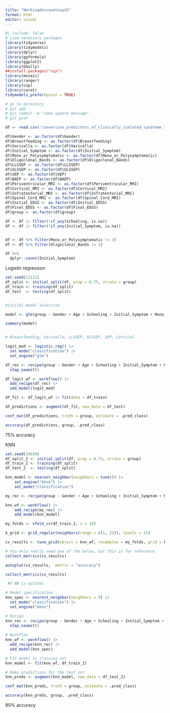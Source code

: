 ```yaml
---
title: "Workingdoccasetsuyd2"
format: html
editor: visual
---
```


```r
#| include: false
# Load necessary packages
library(tidyverse)
library(tidymodels)
library(dplyr)
library(ggformula)
library(ggplot2) 
library(GGally)
##install.packages("vip")
library(mosaic)
library(ranger)
library(vip)
library(caret)
tidymodels_prefer(quiet = TRUE) 

# go to directory
# git add .
# git commit -m "some update message"
# git push

```

```r
df <- read.csv('conversion_predictors_of_clinically_isolated_syndrome_to_multiple_sclerosis.csv')
```

```r
df$Gender <- as.factor(df$Gender)
df$Breastfeeding <- as.factor(df$Breastfeeding)
df$Varicella <- as.factor(df$Varicella)
df$Initial_Symptom <- as.factor(df$Initial_Symptom)
df$Mono_or_Polysymptomatic <- as.factor(df$Mono_or_Polysymptomatic)
df$Oligoclonal_Bands <- as.factor(df$Oligoclonal_Bands)
df$LLSSEP <- as.factor(df$LLSSEP)
df$ULSSEP <- as.factor(df$ULSSEP)
df$VEP <- as.factor(df$VEP)
df$BAEP <- as.factor(df$BAEP)
df$Periventricular_MRI <- as.factor(df$Periventricular_MRI)
df$Cortical_MRI <- as.factor(df$Cortical_MRI)
df$Infratentorial_MRI <- as.factor(df$Infratentorial_MRI)
df$Spinal_Cord_MRI <- as.factor(df$Spinal_Cord_MRI)
df$Initial_EDSS <- as.factor(df$Initial_EDSS)
df$Final_EDSS <- as.factor(df$Final_EDSS)
df$group <- as.factor(df$group)

df <- df |> filter(!if_any(Schooling, is.na))
df <- df |> filter(!if_any(Initial_Symptom, is.na))


df <- df %>% filter(Mono_or_Polysymptomatic != 3)
df <- df %>% filter(Oligoclonal_Bands != 2)

df %>%
  dplyr::count(Initial_Symptom)


```

Logistic regression

```r
set.seed(12121)
df_split <- initial_split(df, prop = 0.75, strata = group)
df_train <- training(df_split)
df_test  <- testing(df_split)


#initial model selection

model <- glm(group ~ Gender + Age + Schooling + Initial_Symptom + Mono_or_Polysymptomatic + Oligoclonal_Bands  + BAEP + Periventricular_MRI  + Infratentorial_MRI + Spinal_Cord_MRI, data = df_train, family = binomial)

summary(model)


# Breastfeeding, Varicella, LLSSEP, ULSSEP, VEP, Cortical

logit_mod <- logistic_reg() |>
  set_mode("classification") |>
  set_engine("glm")

df_rec <- recipe(group ~ Gender + Age + Schooling + Initial_Symptom + Mono_or_Polysymptomatic + Oligoclonal_Bands  + BAEP + Periventricular_MRI  + Infratentorial_MRI + Spinal_Cord_MRI, data = df_train, family = binomial) |>
  step_naomit()

df_logit_wf <- workflow() |>
  add_recipe(df_rec) |>
  add_model(logit_mod)

df_fit <- df_logit_wf |> fit(data = df_train)

df_predictions <- augment(df_fit, new_data = df_test)

conf_mat(df_predictions, truth = group, estimate = .pred_class)

accuracy(df_predictions, group, .pred_class)

```

75% accuracy

KNN

```r
set.seed(34039)
df_split_2 <- initial_split(df, prop = 0.75, strata = group)
df_train_2 <- training(df_split)
df_test_2  <- testing(df_split)

knn_model <- nearest_neighbor(neighbors = tune()) |>
    set_engine("kknn") |>
    set_mode("classification")

my_rec <- recipe(group ~ Gender + Age + Schooling + Initial_Symptom + Mono_or_Polysymptomatic + Oligoclonal_Bands  + BAEP + Periventricular_MRI  + Infratentorial_MRI + Spinal_Cord_MRI, data = df_train_2, family = binomial)

knn_wf <- workflow() |>
    add_recipe(my_rec) |>
    add_model(knn_model) 

my_folds <- vfold_cv(df_train_2, v = 10)

k_grid <- grid_regular(neighbors(range = c(1, 21)), levels = 11)

cv_results <- tune_grid(object = knn_wf, resamples = my_folds, grid = k_grid)

# You only really need one of the below, but this is for reference
collect_metrics(cv_results)

autoplot(cv_results,  metric = "accuracy")

collect_metrics(cv_results) 

 #9 NN is optimal
```

```r
# Model specification
knn_spec <- nearest_neighbor(neighbors = 9) |> 
  set_mode("classification") |> 
  set_engine("kknn")

# Recipe
knn_rec <- recipe(group ~ Gender + Age + Schooling + Initial_Symptom + Mono_or_Polysymptomatic + Oligoclonal_Bands  + BAEP + Periventricular_MRI  + Infratentorial_MRI + Spinal_Cord_MRI, data = df_train_2, family = binomial) |> 
  step_naomit()
  
# Workflow
knn_wf <- workflow() |>
  add_recipe(knn_rec) |>
  add_model(knn_spec)

# Fit model to training set
knn_model <- fit(knn_wf, df_train_2)

# Make predictions for the test set
knn_preds <- augment(knn_model, new_data = df_test_2)

conf_mat(knn_preds, truth = group, estimate = .pred_class)

accuracy(knn_preds, group, .pred_class)
```

80% accuracy
